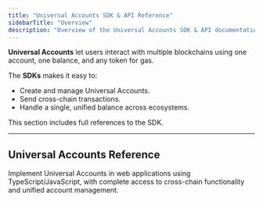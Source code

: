 ```yaml
---
title: "Universal Accounts SDK & API Reference"
sidebarTitle: "Overview"
description: "Overview of the Universal Accounts SDK & API documentation."
---
```


**Universal Accounts** let users interact with multiple blockchains using one account, one balance, and any token for gas.

The **SDKs** makes it easy to:

- Create and manage Universal Accounts.
- Send cross-chain transactions.
- Handle a single, unified balance across ecosystems.

<Info>
  This section includes full references to the SDK.
</Info>

---

## Universal Accounts Reference

<CardGroup cols="1">
  <Card title="Web SDK Reference" icon="computer-classic" href="/universal-accounts/ua-reference/desktop/web">
    Implement Universal Accounts in web applications using TypeScript/JavaScript, with complete access to cross-chain functionality and unified account management.
  </Card>
</CardGroup>

